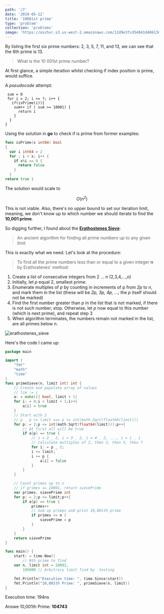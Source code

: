 ```yaml
---
path: '/7'
date: '2019-05-12'
title: '10001st prime'
type: 'problem'
collection: 'problems'
image: 'https://oschvr.s3.us-west-2.amazonaws.com/12d9e3fcd54041d486136750b703202a.jpg'
---
```


By listing the first six prime numbers: 2, 3, 5, 7, 11, and 13, we can see that the 6th prime is 13.

> What is the 10 001st prime number?

At first glance, a simple iteration whilst checking if index position is
prime, would suffice.

A _pseudocode_ attempt:

```
 sum = 0
 for i = 2; i <= ?; i++ {
   if(isPrime(i)){
    sum++ if ( sum >= 10001) {
      return i
    }
  }
}
```

Using the solution in **go** to check if is prime from former examples:

```go
func isPrime(x int64) bool
{
  var i int64 = 2
  for ; i < x; i++ {
    if x%i == 0 {
      return false
    }
  }
return true }
```

The solution would scale to

$$
O(n^2)
$$

This is not viable. Also, there's no upper bound to set our iteration limit, meaning,
we don't know up to which number we should iterate to find the **10,001 prime**.

So digging further, I found about the **[Erathostenes Sieve](https://en.wikipedia.org/wiki/Sieve_of_Eratosthenes)**:

> An ancient algorithm for finding all prime numbers up to any given limit

This is exactly what we need. Let's look at the procedure:

> To find all the prime
> numbers less than or equal to a given integer **n** by Erathostenes' method:

1. Create a list of consecutive integers from 2 ... n (2,3,4,...,_n_)
2. Initially, let _p_ equal 2, smallest prime.
3. Enumerate multiples of _p_ by counting in increments of p from _2p_ to _n_, and mark them in the list (these will be _2p, 3p, 4p, ...;_ the _p_ itself should not be marked)
4. Find the first number greater than _p_ in the list that is not marked, if there is not such number, stop. Otherwise, let _p_ now equal to this number (which is next prime), and repeat step 3
5. When algorithm terminates, the numbers remain not marked in the list, are all primes below n.

![erathostenes_sieve](https://upload.wikimedia.org/wikipedia/commons/b/b9/Sieve_of_Eratosthenes_animation.gif)

Here's the code I came up:

```go
package main

import (
    "fmt"
    "math"
    "time"
)
func primeSieve(n, limit int) int {
    // Create and populate array of values
    // lim := c
    a: = make([] bool, limit + 1)
    for i: = 0;i < limit + 1;i++{
        a[i] = true
    }
    // Start with 2
    // p _ p <= limit === p <= int(math.Sqrt(float64(limit)))
    for p: = 2;p <= int(math.Sqrt(float64(limit)));p++{
        // At first all will be true
        if a[p] == true {
            // i = 2 _ 2, i = 3 _ 2, i = 4 _ 2, ..., i = i _ i
            // Calculate multiples of 2, then 3, then 5, then 7
            for i: = p _ 2;
            i <= limit;
            i += p {
                a[i] = false
            }
        }
    }

    // Count primes up to n
    // if primes == 10001, return sievePrime
    var primes, sievePrime int
    for p: = 2;p <= limit;p++{
        if a[p] == true {
            primes++
            // Sum up primes and print 10,001th prime
            if primes <= n {
                sievePrime = p
            }
        }
    }
    return sievePrime
}

func main() {
    start: = time.Now()
        // Nth prime to find
    var n, limit int = 10001,
        105000 // Arbitrary limit find by  testing

    fmt.Println("Execution time: ", time.Since(start))
    fmt.Println("10,001th Prime: ", primeSieve(n, limit))
}
```

Execution time: 194ns

Answe
10,001th Prime: **104743**

